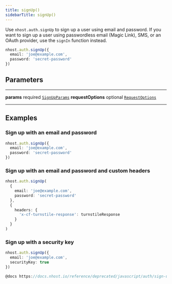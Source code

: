 ```yaml
---
title: signUp()
sidebarTitle: signUp()
---
```


Use `nhost.auth.signUp` to sign up a user using email and password. If you want to sign up a user using passwordless email (Magic Link), SMS, or an OAuth provider, use the `signIn` function instead.

```ts
nhost.auth.signUp({
  email: 'joe@example.com',
  password: 'secret-password'
})
```

## Parameters

---

**<span className="parameter-name">params</span>** <span className="optional-status">required</span> [`SignUpParams`](/reference/deprecated/javascript/auth/types/sign-up-params)
**<span className="parameter-name">requestOptions</span>** <span className="optional-status">optional</span> [`RequestOptions`](/reference/deprecated/javascript/auth/types/request-options)

---

## Examples

### Sign up with an email and password

```ts
nhost.auth.signUp({
  email: 'joe@example.com',
  password: 'secret-password'
})
```

### Sign up with an email and password and custom headers

```ts
nhost.auth.signUp(
  {
    email: 'joe@example.com',
    password: 'secret-password'
  },
  {
    headers: {
      'x-cf-turnstile-response': turnstileResponse
    }
  }
)
```

### Sign up with a security key

```ts
nhost.auth.signUp({
  email: 'joe@example.com',
  securityKey: true
})

@docs https://docs.nhost.io/reference/deprecated/javascript/auth/sign-up
```

